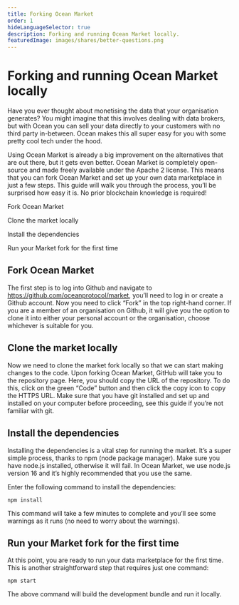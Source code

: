 ```yaml
---
title: Forking Ocean Market
order: 1
hideLanguageSelector: true
description: Forking and running Ocean Market locally.
featuredImage: images/shares/better-questions.png
---
```


# Forking and running Ocean Market locally

Have you ever thought about monetising the data that your organisation generates? You might imagine that this involves dealing with data brokers, but with Ocean you can sell your data directly to your customers with no third party in-between. Ocean makes this all super easy for you with some pretty cool tech under the hood.

Using Ocean Market is already a big improvement on the alternatives that are out there, but it gets even better. Ocean Market is completely open-source and made freely available under the Apache 2 license. This means that you can fork Ocean Market and set up your own data marketplace in just a few steps. This guide will walk you through the process, you’ll be surprised how easy it is. No prior blockchain knowledge is required!

<Process>

Fork Ocean Market

Clone the market locally

Install the dependencies

Run your Market fork for the first time 

</Process>


## Fork Ocean Market

The first step is to log into Github and navigate to https://github.com/oceanprotocol/market, you’ll need to log in or create a Github account. Now you need to click “Fork” in the top right-hand corner. If you are a member of an organisation on Github, it will give you the option to clone it into either your personal account or the organisation, choose whichever is suitable for you.

## Clone the market locally

Now we need to clone the market fork locally so that we can start making changes to the code. Upon forking Ocean Market, GitHub will take you to the repository page. Here, you should copy the URL of the repository. To do this, click on the green “Code” button and then click the copy icon to copy the HTTPS URL. Make sure that you have git installed and set up and installed on your computer before proceeding, see this guide if you’re not familiar with git.

## Install the dependencies

Installing the dependencies is a vital step for running the market. It’s a super simple process, thanks to npm (node package manager). Make sure you have node.js installed, otherwise it will fail. In Ocean Market, we use node.js version 16 and it’s highly recommended that you use the same.

Enter the following command to install the dependencies:

```
npm install
```

This command will take a few minutes to complete and you’ll see some warnings as it runs (no need to worry about the warnings).

## Run your Market fork for the first time 

At this point, you are ready to run your data marketplace for the first time. This is another straightforward step that requires just one command:

```
npm start
```

The above command will build the development bundle and run it locally.
